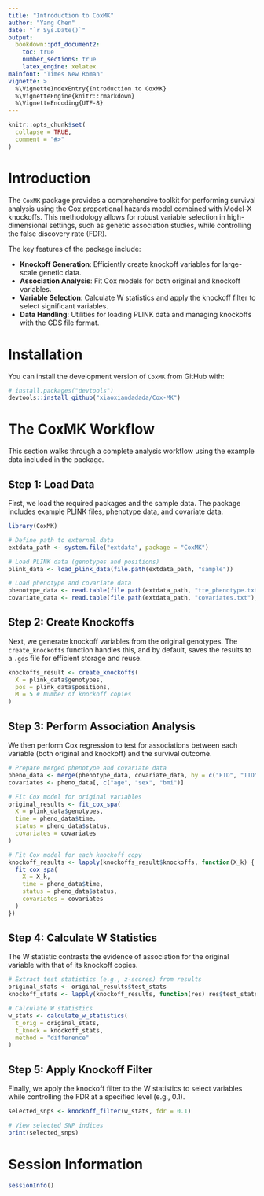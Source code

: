 ```yaml
---
title: "Introduction to CoxMK"
author: "Yang Chen"
date: "`r Sys.Date()`"
output: 
  bookdown::pdf_document2:
    toc: true
    number_sections: true
    latex_engine: xelatex
mainfont: "Times New Roman"
vignette: >
  %\VignetteIndexEntry{Introduction to CoxMK}
  %\VignetteEngine{knitr::rmarkdown}
  %\VignetteEncoding{UTF-8}
---
```


```r
knitr::opts_chunk$set(
  collapse = TRUE,
  comment = "#>"
)
```

# Introduction

The `CoxMK` package provides a comprehensive toolkit for performing survival analysis using the Cox proportional hazards model combined with Model-X knockoffs. This methodology allows for robust variable selection in high-dimensional settings, such as genetic association studies, while controlling the false discovery rate (FDR).

The key features of the package include:

-   **Knockoff Generation**: Efficiently create knockoff variables for large-scale genetic data.
-   **Association Analysis**: Fit Cox models for both original and knockoff variables.
-   **Variable Selection**: Calculate W statistics and apply the knockoff filter to select significant variables.
-   **Data Handling**: Utilities for loading PLINK data and managing knockoffs with the GDS file format.

# Installation

You can install the development version of `CoxMK` from GitHub with:

```r
# install.packages("devtools")
devtools::install_github("xiaoxiandadada/Cox-MK")
```

# The CoxMK Workflow

This section walks through a complete analysis workflow using the example data included in the package.

## Step 1: Load Data

First, we load the required packages and the sample data. The package includes example PLINK files, phenotype data, and covariate data.

```r
library(CoxMK)

# Define path to external data
extdata_path <- system.file("extdata", package = "CoxMK")

# Load PLINK data (genotypes and positions)
plink_data <- load_plink_data(file.path(extdata_path, "sample"))

# Load phenotype and covariate data
phenotype_data <- read.table(file.path(extdata_path, "tte_phenotype.txt"), header = TRUE)
covariate_data <- read.table(file.path(extdata_path, "covariates.txt"), header = TRUE)
```

## Step 2: Create Knockoffs

Next, we generate knockoff variables from the original genotypes. The `create_knockoffs` function handles this, and by default, saves the results to a `.gds` file for efficient storage and reuse.

```r
knockoffs_result <- create_knockoffs(
  X = plink_data$genotypes,
  pos = plink_data$positions,
  M = 5 # Number of knockoff copies
)
```

## Step 3: Perform Association Analysis

We then perform Cox regression to test for associations between each variable (both original and knockoff) and the survival outcome.

```r
# Prepare merged phenotype and covariate data
pheno_data <- merge(phenotype_data, covariate_data, by = c("FID", "IID"))
covariates <- pheno_data[, c("age", "sex", "bmi")]

# Fit Cox model for original variables
original_results <- fit_cox_spa(
  X = plink_data$genotypes,
  time = pheno_data$time,
  status = pheno_data$status,
  covariates = covariates
)

# Fit Cox model for each knockoff copy
knockoff_results <- lapply(knockoffs_result$knockoffs, function(X_k) {
  fit_cox_spa(
    X = X_k,
    time = pheno_data$time,
    status = pheno_data$status,
    covariates = covariates
  )
})
```

## Step 4: Calculate W Statistics

The W statistic contrasts the evidence of association for the original variable with that of its knockoff copies.

```r
# Extract test statistics (e.g., z-scores) from results
original_stats <- original_results$test_stats
knockoff_stats <- lapply(knockoff_results, function(res) res$test_stats)

# Calculate W statistics
w_stats <- calculate_w_statistics(
  t_orig = original_stats,
  t_knock = knockoff_stats,
  method = "difference"
)
```

## Step 5: Apply Knockoff Filter

Finally, we apply the knockoff filter to the W statistics to select variables while controlling the FDR at a specified level (e.g., 0.1).

```r
selected_snps <- knockoff_filter(w_stats, fdr = 0.1)

# View selected SNP indices
print(selected_snps)
```

# Session Information

```r
sessionInfo()
```
